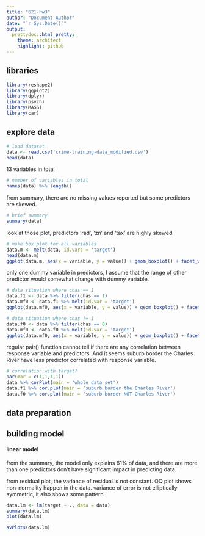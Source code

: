 ```yaml
---
title: "621-hw3"
author: "Document Author"
date: "`r Sys.Date()`"
output:
  prettydoc::html_pretty:
    theme: architect
    highlight: github
---
```

## libraries
```r
library(reshape2)
library(ggplot2)
library(dplyr)
library(psych)
library(MASS)
library(car)
```

## explore data
```r
# load dataset
data <- read.csv('crime-training-data_modified.csv')
head(data)
```
13 variables in total
```r
# number of variables in total
names(data) %>% length()
```
from summary, there are no missing values reported but some predictors are skewed.
```r
# brief summary
summary(data)
```

look at those plot, predictors 'rad', 'zn' and 'tax' are highly skewed
```r
# make box plot for all variables
data.m <- melt(data, id.vars = 'target')
head(data.m)
ggplot(data.m, aes(x = variable, y = value)) + geom_boxplot() + facet_wrap(~ variable, scales = 'free')
```
only one dummy variable in predictors, I assume that the range of other predictor would somewhat change with dummy variable.
```r
# data situation where chas == 1 
data.f1 <- data %>% filter(chas == 1)
data.mf0 <- data.f1 %>% melt(id.var = 'target')
ggplot(data.mf0, aes(x = variable, y = value)) + geom_boxplot() + facet_wrap(~ variable, scales = 'free')
```
```r
# data situation where chas != 1
data.f0 <- data %>% filter(chas == 0)
data.mf0 <- data.f0 %>% melt(id.var = 'target')
ggplot(data.mf0, aes(x = variable, y = value)) + geom_boxplot() + facet_wrap(~ variable, scales = 'free')
```
regular pair() function cannot tell if there are any correlation between response variable and predictors. And it seems suburb border the Charles River have less predictor correlated with response variable.
```r
# correlation with target?
par(mar = c(1,1,1,1))
data %>% corPlot(main = 'whole data set')
data.f1 %>% cor.plot(main = 'suburb border the Charles River')
data.f0 %>% cor.plot(main = 'suburb border NOT Charles River')

```

## data preparation
## building model

#### linear model

from the summary, the model only explains 61% of data, and there are more than one predictors don't have significant impact in predicting data.

from residual plot, the variance of residual is not constant. QQ plot shows non-normality happen in the data. variance of error is not elliptically symmetric, it also shows some pattern
```r
data.lm <- lm(target ~ ., data = data)
summary(data.lm)
plot(data.lm)
```
```r
avPlots(data.lm)
```

